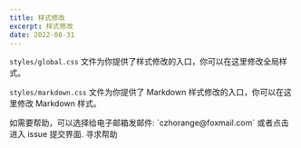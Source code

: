 ```yaml
---
title: 样式修改
excerpt: 样式修改
date: 2022-08-31
---
```


`styles/global.css` 文件为你提供了样式修改的入口，你可以在这里修改全局样式。

`styles/markdown.css` 文件为你提供了 Markdown 样式修改的入口，你可以在这里修改 Markdown 样式。

<Tips title="遇到问题？">
  如需要帮助，可以选择给电子邮箱发邮件: `czhorange@foxmail.com` 或者点击进入
  issue 提交界面.
  <To to="https://github.com/inannan423/Daymd/issues">寻求帮助</To>
</Tips>
